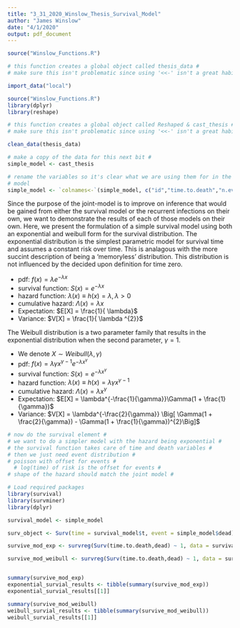 ---
title: "3_31_2020_Winslow_Thesis_Survival_Model"
author: "James Winslow"
date: "4/1/2020"
output: pdf_document
---
```{r Import_Data}
source("Winslow_Functions.R")

# this function creates a global object called thesis_data #
# make sure this isn't problematic since using '<<-' isn't a great habit #

import_data("local")

```

```{r}
source("Winslow_Functions.R")
library(dplyr)
library(reshape)

# this function creates a global object called Reshaped & cast_thesis #
# make sure this isn't problematic since using '<<-' isn't a great habit #

clean_data(thesis_data)
```

```{r}

# make a copy of the data for this next bit #
simple_model <- cast_thesis

# rename the variables so it's clear what we are using them for in the simple
# model
simple_model <- `colnames<-`(simple_model, c("id","time.to.death","n.events","dead"))
```


Since the purpose of the joint-model is to improve on inference that would be gained from either the survival model or the recurrent infections on their own, we want to demonstrate the results of each of those models on their own. 
\newline
Here, we present the formulation of a simple survival model using both an exponential and weibull form for the survival distribution. 
\newline
\section{Exponential Distribution}
\subsection{Overview} The exponential distribution is the simplest parametric model for survival time and assumes a constant risk over time. This is analagous with the more succint description of being a 'memoryless' distribution. This distribution is not influenced by the decided upon definition for time zero. 
\newline
\subsection{Formulation}
* pdf: $f(x) = \lambda e^{- \lambda x}$
* survival function: $S(x)= e^{-\lambda x}$
* hazard function: $\lambda(x) \equiv h(x) = \lambda , \lambda > 0$
* cumulative hazard: $\Lambda(x) = \lambda x$
* Expectation: $E[X] = \frac{1}{ \lambda}$
* Variance: $V[X] = \frac{1}{ \lambda ^{2}}$

\section{Weibull Distribution}
\subsection{Overview} The Weibull distribution is a two parameter family that results in the exponential distribution when the second parameter, $\gamma = 1$.
\subsection{Formulation}
* We denote $X \sim Weibull(\lambda,\gamma)$
* pdf: $f(x) = \lambda \gamma x^{ \gamma - 1}e^{- \lambda x^{ \gamma }}$
* survival function: $S(x) = e^{-\lambda x^{\gamma}}$
* hazard function: $\lambda(x) \equiv h(x) = \lambda \gamma x^{\gamma - 1}$
* cumulative hazard: $\Lambda(x) = \lambda x^{\gamma}$
* Expectation: $E[X] = \lambda^{-\frac{1}{\gamma}}\Gamma(1 + \frac{1}{\gamma})$
* Variance: $V[X] = \lambda^{-\frac{2}{\gamma}} \Big[ \Gamma(1 + \frac{2}{\gamma}) - \Gamma(1 + \frac{1}{\gamma})^{2}\Big]$



```{r}
# now do the survival element #
# we want to do a simpler model with the hazard being exponential #
# the survival function takes care of time and death variables #
# then we just need event distribution #
# poisson with offset for events #
  # log(time) of risk is the offset for events #
# shape of the hazard should match the joint model #

# Load required packages
library(survival)
library(survminer)
library(dplyr)

survival_model <- simple_model

surv_object <- Surv(time = survival_model$t, event = simple_model$dead)

survive_mod_exp <- survreg(Surv(time.to.death,dead) ~ 1, data = survival_model, dist="exponential", x = TRUE)

survive_mod_weibull <- survreg(Surv(time.to.death,dead) ~ 1, data = survival_model, dist="weibull", x = TRUE)


summary(survive_mod_exp)
exponential_survial_results <- tibble(summary(survive_mod_exp))
exponential_survial_results[[1]]

summary(survive_mod_weibull)
weibull_survial_results <- tibble(summary(survive_mod_weibull))
weibull_survial_results[[1]]
```


